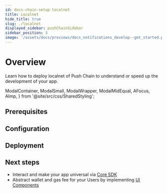 ```yaml
---
id: docs-chain-setup-localnet
title: Localnet
hide_title: true
slug: ./localnet
displayed_sidebar: pushChainSidebar
sidebar_position: 3
image: '/assets/docs/previews/docs_notifications_develop--get_started.png'
---
```


# Overview

Learn how to deploy localnet of Push Chain to understand or speed up the development of your app.

<head>
  <title>{`Localnet | Setup | Push Chain | Push Documentation`}</title>
</head>

  ModalContainer,
  ModalSmall,
  ModalWrapper,
  ModalMidEqual,
  AFocus,
  AImp,
} from '@site/src/css/SharedStyling';

## Prerequisites

## Configuration

## Deployment

## Next steps

- Interact and make your app universal via [Core SDK](/docs/chain/build/)
- Abstract wallet and gas fee for your Users by implementing [UI Components](/docs/chain/ui-components/)
